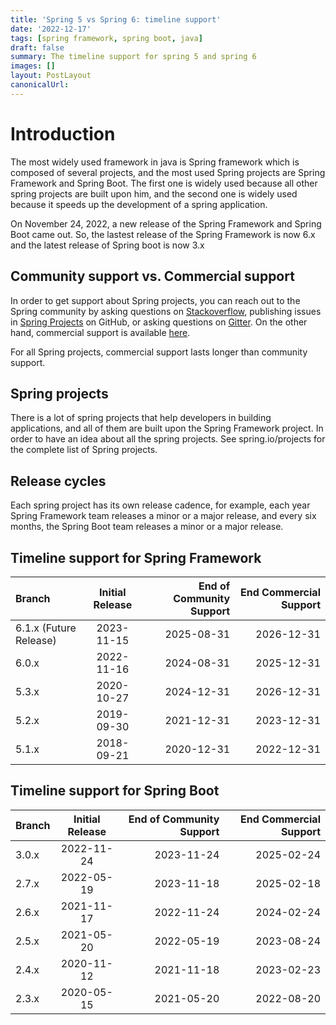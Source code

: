 ```yaml
---
title: 'Spring 5 vs Spring 6: timeline support'
date: '2022-12-17'
tags: [spring framework, spring boot, java]
draft: false
summary: The timeline support for spring 5 and spring 6
images: []
layout: PostLayout
canonicalUrl:
---
```


# Introduction

The most widely used framework in java is Spring framework which is composed of several projects, and the most used Spring projects are Spring Framework and Spring Boot. The first one is widely used because all other spring projects are built upon him, and the second one is widely used because it speeds up the development of a spring application.

On November 24, 2022, a new release of the Spring Framework and Spring Boot came out. So, the lastest release of the Spring Framework is now 6.x and the latest release of Spring boot is now 3.x

## Community support vs. Commercial support

In order to get support about Spring projects, you can reach out to the Spring community by asking questions on [Stackoverflow](https://stackoverflow.com/questions/tagged/spring), publishing issues in [Spring Projects](https://github.com/spring-projects) on GitHub, or asking questions on [Gitter](https://gitter.im/spring-projects/home). On the other hand, commercial support is available [here](https://spring.io/support).

For all Spring projects, commercial support lasts longer than community support.

## Spring projects

There is a lot of spring projects that help developers in building applications, and all of them are built upon the Spring Framework project. In order to have an idea about all the spring projects. See spring.io/projects for the complete list of Spring projects.

## Release cycles

Each spring project has its own release cadence, for example, each year Spring Framework team releases a minor or a major release, and every six months, the Spring Boot team releases a minor or a major release.

## Timeline support for Spring Framework

| Branch                 | Initial Release | End of Community Support | End Commercial Support |
| :--------------------- | :-------------: | -----------------------: | ---------------------: |
| 6.1.x (Future Release) |   2023-11-15    |               2025-08-31 |             2026-12-31 |
| 6.0.x                  |   2022-11-16    |               2024-08-31 |             2025-12-31 |
| 5.3.x                  |   2020-10-27    |               2024-12-31 |             2026-12-31 |
| 5.2.x                  |   2019-09-30    |               2021-12-31 |             2023-12-31 |
| 5.1.x                  |   2018-09-21    |               2020-12-31 |             2022-12-31 |

## Timeline support for Spring Boot

| Branch | Initial Release | End of Community Support | End Commercial Support |
| :----- | :-------------: | -----------------------: | ---------------------: |
| 3.0.x  |   2022-11-24    |               2023-11-24 |             2025-02-24 |
| 2.7.x  |   2022-05-19    |               2023-11-18 |             2025-02-18 |
| 2.6.x  |   2021-11-17    |               2022-11-24 |             2024-02-24 |
| 2.5.x  |   2021-05-20    |               2022-05-19 |             2023-08-24 |
| 2.4.x  |   2020-11-12    |               2021-11-18 |             2023-02-23 |
| 2.3.x  |   2020-05-15    |               2021-05-20 |             2022-08-20 |

